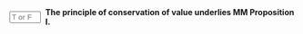 ::: {.question-block}

<form onsubmit="event.preventDefault(); checkAnswerBox('module7_tf_q93','T')" style="display: flex; align-items: center; gap: 8px;">
  <input type="text" id="module7_tf_q93" name="module7_tf_q93" maxlength="1" placeholder="T or F" style="width: 55px;" data-correct-answer="T" /> 
  <label for="module7_tf_q93"><strong>The principle of conservation of value underlies MM Proposition I.</strong></label>
</form>

<div id="feedback-module7_tf_q93" class="feedback" data-status="" style="display:none;">
This is TRUE. It means financial transactions only redistribute risk and return without creating value.
</div>

:::